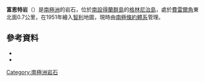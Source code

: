 {{coord|62|30|S|59|41|W|source:GNIS|display=title}}

'''富恩特岩'''（{{lang-en|Fuente Rock}}）是[[南極洲|南極洲]]的岩石，位於[[南設得蘭群島|南設得蘭群島]]的[[格林尼治島|格林尼治島]]，處於[[費雷爾角|費雷爾角]]東北面0.7公里，在1951年繪入[[智利|智利]]地圖，現時由[[南極條約體系|南極條約體系]]管理。

==參考資料==
*{{cite gnis | type = antarid | id = 5370| name = Fuente Rock | accessdate = 2012-04-11}}
*{{usgs-gazetteer|id=5370}}

{{Antarctica-geo-stub}}
[[Category:南極洲岩石|Category:南極洲岩石]]